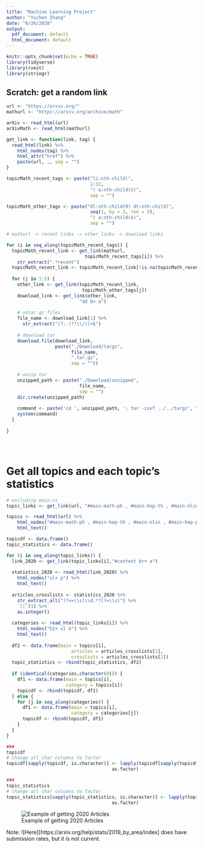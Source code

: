 ```yaml
---
title: "Machine Learning Project"
author: "Yuchen Zhang"
date: "6/26/2020"
output:
  pdf_document: default
  html_document: default
---
```


```r
knitr::opts_chunk$set(echo = TRUE)
library(tidyverse)
library(rvest)
library(stringr)
```

## Scratch: get a random link
```r
url <- "https://arxiv.org/"
mathurl <- "https://arxiv.org/archive/math"

arXiv <- read_html(url)
arXivMath <- read_html(mathurl)

get_link <- function(link, tag) {
  read_html(link) %>% 
    html_nodes(tag) %>%
    html_attr("href") %>% 
    paste(url, ., sep = "")
}

topicMath_recent_tags <- paste("li:nth-child(", 
                               1:32, 
                               ") a:nth-child(3)", 
                               sep = "")

topicMath_other_tags <- paste("dl:nth-child(9) dt:nth-child(", 
                               seq(1, by = 2, len = 5), 
                               ") a:nth-child(4)", 
                               sep = "")

# mathurl -> recent links -> other links -> download links

for (i in seq_along(topicMath_recent_tags)) {
  topicMath_recent_link <- get_link(mathurl, 
                             topicMath_recent_tags[i]) %>% 
    str_extract(".*recent")
  topicMath_recent_link <- topicMath_recent_link[!is.na(topicMath_recent_link)]
  
  for (j in 1:5) {
    other_link <- get_link(topicMath_recent_link,
                            topicMath_other_tags[j])
    download_link <- get_link(other_link, 
                           "dd b+ a")
    
    # untar.gz files
    file_name <- download_link[1] %>% 
      str_extract("(?:.(?!\\/))+$")
    
    # download tar
    download.file(download_link, 
                  paste("./Download/targz", 
                        file_name, 
                        ".tar.gz", 
                        sep = ""))
    
    # unzip tar
    unzipped_path <- paste("./Download/unzipped", 
                           file_name, 
                           sep = "")
    dir.create(unzipped_path)
    
    command <- paste('cd ', unzipped_path, '; tar -zxvf ../../targz', file_name, '.tar.gz', sep = "")
    system(command)
  }
  
}





```

# Get all topics and each topic's statistics
```r
# excluding main-cs 
topic_links <- get_link(url, "#main-math-ph , #main-hep-th , #main-nlin , #main-hep-ph , #main-nucl-ex , #main-hep-lat , #main-nucl-th , #main-hep-ex , #main-physics , #main-gr-qc , #main-quant-ph , #main-math , #main-q-bio , #main-q-fin , #main-stat , #main-eess , #main-econ , #main-cond-mat , #main-astro-ph")

topics <- read_html(url) %>% 
    html_nodes("#main-math-ph , #main-hep-th , #main-nlin , #main-hep-ph , #main-nucl-ex , #main-hep-lat , #main-nucl-th , #main-hep-ex , #main-physics , #main-gr-qc , #main-quant-ph , #main-math , #main-q-bio , #main-q-fin , #main-stat , #main-eess , #main-econ , #main-cond-mat , #main-astro-ph") %>% 
    html_text()

topicdf <- data.frame()
topic_statistics <- data.frame()

for (i in seq_along(topic_links)) {
  link_2020 <- get_link(topic_links[i],"#content br+ a") 
  
  statistics_2020 <- read_html(link_2020) %>% 
    html_nodes("ul+ p") %>% 
    html_text()
  
  articles_crosslists <- statistics_2020 %>% 
    str_extract_all("(?<=\\s)\\d.*?(?=\\s)") %>% 
    `[[`(1) %>% 
    as.integer()
  
  categories <- read_html(topic_links[i]) %>% 
    html_nodes("h2+ ul b") %>% 
    html_text()
  
  df2 <- data.frame(main = topics[i],
                        articles = articles_crosslists[1], 
                        crosslists = articles_crosslists[2])
  topic_statistics <- rbind(topic_statistics, df2)
  
  if (identical(categories,character(0))) {
    df1 <- data.frame(main = topics[i], 
                      category = topics[i])
    topicdf <- rbind(topicdf, df1)
  } else {
    for (j in seq_along(categories)) {
      df1 <- data.frame(main = topics[i], 
                        category = categories[j])
      topicdf <- rbind(topicdf, df1)
    }
  }
}

###
topicdf
# change all char columns to factor
topicdf[sapply(topicdf, is.character)] <- lapply(topicdf[sapply(topicdf, is.character)], 
                                       as.factor)

###
topic_statistics
# change all char columns to factor
topic_statistics[sapply(topic_statistics, is.character)] <- lapply(topic_statistics[sapply(topic_statistics, is.character)], 
                                       as.factor)

```

![Example of getting 2020 Articles](./miscellaneous/statistics_example.png)

Note: ![Here][https://arxiv.org/help/stats/2019_by_area/index] does have submission rates, but it is not current.